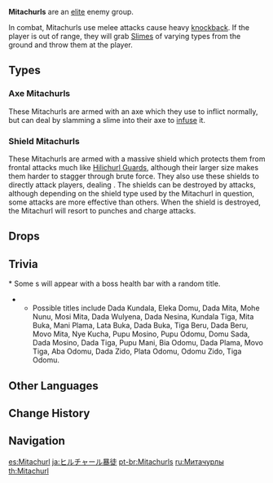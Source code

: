 {{Terminology Infobox
|image        = <gallery>
Enemy Blazing Axe Mitachurl.png|Blazing Axe
Enemy Crackling Axe Mitachurl.png|Crackling Axe
Enemy Ice Shieldwall Mitachurl.png|Ice Shieldwall
Enemy Rock Shieldwall Mitachurl.png|Rock Shieldwall
Enemy Wooden Shieldwall Mitachurl.png|Wooden Shieldwall
</gallery>
|type         = Enemy Groups
|type2        = Hilichurls
}}
{{Description|The most formidable warriors of the Hilichurl tribes.<br />Fighting and eating meat are the two most important things to Hilichurls, because those are what make them grow stronger. All young Hilichurls dream of growing up to become a big and strong Mitachurl, because that way they can eat more meat, and fight more battles.}}
'''Mitachurls''' are an [[Elite Enemy|elite]] enemy group.

In combat, Mitachurls use melee attacks cause heavy [[knockback]]. If the player is out of range, they will grab [[Slimes]] of varying types from the ground and throw them at the player.

==Types==
===Axe Mitachurls===
These Mitachurls are armed with an axe which they use to inflict {{Color|Physical DMG}} normally, but can deal {{Color|Elemental DMG}} by slamming a slime into their axe to [[Elemental Infusion|infuse]] it.
 {{Enemy List|Blazing Axe Mitachurl;Crackling Axe Mitachurl}}

===Shield Mitachurls===
These Mitachurls are armed with a massive shield which protects them from frontal attacks much like [[Hilichurl Guards]], although their larger size makes them harder to stagger through brute force. They also use these shields to directly attack players, dealing {{Color|Physical DMG}}. The shields can be destroyed by attacks, although depending on the shield type used by the Mitachurl in question, some attacks are more effective than others. When the shield is destroyed, the Mitachurl will resort to punches and charge attacks.
 {{Enemy List|Wooden Shieldwall Mitachurl;Rock Shieldwall Mitachurl;Ice Shieldwall Mitachurl}}

==Drops==
{{Drops Table|type=Mitachurls}}

==Trivia==
<section begin="titles"/>* Some {{PAGENAME}}s will appear with a boss health bar with a random title.
** Possible titles include Dada Kundala, Eleka Domu, Dada Mita, Mohe Nunu, Mosi Mita, Dada Wulyena, Dada Nesina, Kundala Tiga, Mita Buka, Mani Plama, Lata Buka, Dada Buka, Tiga Beru, Dada Beru, Movo Mita, Nye Kucha, Pupu Mosino, Pupu Odomu, Domu Sada, Dada Mosino, Dada Tiga, Pupu Mani, Bia Odomu, Dada Plama, Movo Tiga, Aba Odomu, Dada Zido, Plata Odomu, Odomu Zido, Tiga Odomu.<section end="titles"/>

==Other Languages==
{{Other Languages
|en      = Mitachurl
|zhs     = 丘丘人暴徒
|zhs_rm  = Qiūqiū-rén Bàotú
|zht     = 丘丘人暴徒
|zht_rm  = Qiūqiū-rén Bàotú
|zh_tl   = {{Lex|Hilichurl|zh}} Thug
|ja      = ヒルチャール暴徒
|ja_rm   = Hiruchaaru Bouto{{Assumed}}
|ja_tl   = Hilichurl Rioter
|ko      = 츄츄 폭도
|ko_rm   = Chyuchyu Pokdo
|ko_tl   = Hilichurl Rioter
|es      = Mitachurl
|fr      = Brutoviandu
|fr_tl   = Hilimita
|fr_note = "Brutoviandu" comes from "'''Bruto'''colinus" (Hilichurl) and "'''viandu'''", meaning "plump".
|ru      = Хиличурл-митачурл
|ru_tl   = Hilichurl-Mitachurl
|th      = Mitachurl
|vi      = Bạo Đồ Hilichurl
|vi_tl   = 
|de      = Mitachurl
|id      = Mitachurl
|pt      = Mitachurl
|tr      = 
|tr_tl   = 
|it      = 
|it_tl   = 
}}

==Change History==
{{Change History|1.0}}

==Navigation==
{{Enemy Navbox|type=Elite}}

[[es:Mitachurl]]
[[ja:ヒルチャール暴徒]]
[[pt-br:Mitachurls]]
[[ru:Митачурлы]]
[[th:Mitachurl]]